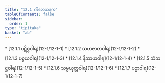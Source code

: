 ```yaml
---
title: "12.1 ကိလေသဒုက"
tableOfContents: false
sidebar:
  order: 1
type: "tipitaka"
basket: "ab"
---
```



<DynamicBreadcrumb />



<TableOfContents>
* [12.1.1 ပဋိစ္စဝါရ](12-1/12-1-1)
* [12.1.2 သဟဇာတဝါရ](12-1/12-1-2)
* [12.1.3 ပစ္စယဝါရ](12-1/12-1-3)
* [12.1.4 နိဿယဝါရ](12-1/12-1-4)
* [12.1.5 သံသဋ္ဌဝါရ](12-1/12-1-5)
* [12.1.6 သမ္ပယုတ္တဝါရ](12-1/12-1-6)
* [12.1.7 ပဉှာဝါရ](12-1/12-1-7)
</TableOfContents>
